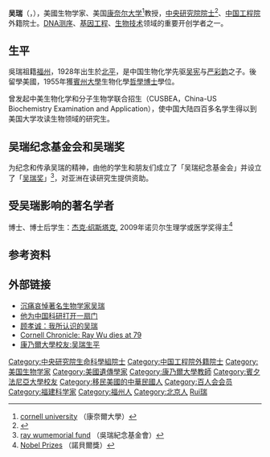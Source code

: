 {{Infobox scientist
| name              = 吴瑞 (Ray Jui Wu)
| native_name       = 吴瑞
| birth_date        = {{birth date|1928|08|14}}
| birth_place       = [[北京|北京]]
| death_date        = {{death date and age|2008|02|10|1928|08|14}}
| death_place       = [[伊萨卡_(纽约州)|伊萨卡 (纽约州)]]
| resting_place     = 
| resting_place_coordinates = <!-- 
                      {{Coord|LAT|LONG|type:landmark|display=inline,title}} -->
| other_names       = 
| residence         = 
| citizenship       = 
| nationality       = 
| fields            = 
| workplaces        = 
| patrons           =
| alma_mater        = [[賓州大學|賓州大學]]
| thesis_title      = 研究嘧啶生物合成的机制
| thesis_url        = 
| thesis_year       = 1955
| doctoral_advisor  = D. Wright Wilson
| academic_advisors = 
| doctoral_students = [[杰克·绍斯塔克|杰克·绍斯塔克]] (Jack W. Szostak)
| notable_students  = 
| known_for         = [[DNA测序|DNA测序]]、[[基因工程|基因工程]]、[[生物技术|生物技术]]
| author_abbrev_bot = 
| author_abbrev_zoo = 
| influences        = 
| influenced        = 
| awards            = 
| signature         = <!--(filename only)-->
| signature_alt     = 
| website           = <!-- {{URL|www.example.com}} -->
| footnotes         = 
| spouse            = 
| children          = 
}}
'''吴瑞'''（{{lang-en|'''Ray Wu'''}}，{{bd|1928年|8月14日|2008年|2月10日|catIdx=W吴}}），美國生物学家、美国[[康奈尔大学|康奈尔大学]]<ref>[http://www.news.cornell.edu/stories/Feb08/WuObit.bpf.html cornell university] {{Wayback|url=http://www.news.cornell.edu/stories/Feb08/WuObit.bpf.html |date=20120927015905 }}（康奈爾大學）</ref>教授，[[中央研究院院士|中央研究院院士]]<ref>{{Cite web |url=https://academicians.sinica.edu.tw/index.php?func=1-D |title=吳瑞 逝世院士一覽表 中央研究院 |accessdate=2016-06-08 |archive-date=2016-11-02 |archive-url=https://web.archive.org/web/20161102125806/https://academicians.sinica.edu.tw/index.php?func=1-D |dead-url=no }}</ref>、[[中国工程院|中国工程院]]外籍院士。[[DNA测序|DNA测序]]、[[基因工程|基因工程]]、[[生物技术|生物技术]]领域的重要开创学者之一。
==生平==
吳瑞祖籍[[福州|福州]]，1928年出生於[[北平|北平]]，是中国生物化学先驱[[吴宪|吴宪]]与[[严彩韵|严彩韵]]之子。後留學美國，1955年獲[[賓州大學|賓州大學]]生物化學[[哲學博士|哲學博士]]學位。

曾发起中美生物化学和分子生物学联合招生（CUSBEA，China-US Biochemistry Examination and Application），使中国大陆四百多名学生得以到美国大学攻读生物领域的研究生。

==吴瑞纪念基金会和吴瑞奖==
为纪念和传承吴瑞的精神，由他的学生和朋友们成立了「吴瑞纪念基金会」并设立了「[[吴瑞奖|吴瑞奖]]」<ref>[http://www.raywumemorialfund.org/ ray wumemorial fund] {{Wayback|url=http://www.raywumemorialfund.org/ |date=20190111083823 }}（吳瑞紀念基金會）</ref>，对亚洲在读研究生提供资助。

==受吴瑞影响的著名学者==
博士、博士后学生：[[杰克·绍斯塔克|杰克·绍斯塔克]], 2009年诺贝尔生理学或医学奖得主<ref>[http://www.nobelprize.org/nobel_prizes/medicine/laureates/2009/szostak.html Nobel Prizes] {{Wayback|url=http://www.nobelprize.org/nobel_prizes/medicine/laureates/2009/szostak.html |date=20130513160227 }}（諾貝爾獎）</ref>

==参考资料==
{{reflist}}

== 外部链接 ==
* [http://www.bio.pku.edu.cn/news/20080214.htm 沉痛哀悼著名生物学家吴瑞]{{dead link|date=2017年12月 |bot=InternetArchiveBot |fix-attempted=yes }}
* [https://web.archive.org/web/20080302211147/http://news.rednet.cn/c/2008/02/15/1438905.htm 他为中国科研打开一扇门]
* [http://www.sciencetimes.com.cn/htmlnews/2008218144154898201440.html 顾孝诚：我所认识的吴瑞]{{Dead link|date=2019年12月 |bot=InternetArchiveBot |fix-attempted=yes }}
* [http://www.news.cornell.edu/stories/Feb08/WuObit.bpf.html Cornell Chronicle: Ray Wu dies at 79]{{Wayback|url=http://www.news.cornell.edu/stories/Feb08/WuObit.bpf.html |date=20120927015905 }}
* [http://www.cals.cornell.edu/cals/alumni-friends/alumni-association/outstanding-alumni/past-recipients/wu.cfm 康乃爾大學校友:吴瑞生平]{{Wayback|url=http://www.cals.cornell.edu/cals/alumni-friends/alumni-association/outstanding-alumni/past-recipients/wu.cfm |date=20120617140143 }}

{{中央研究院第十四届院士}}
{{Authority control}}

{{DEFAULTSORT:Wu吳}}
[[Category:中央研究院生命科學組院士|Category:中央研究院生命科學組院士]]
[[Category:中国工程院外籍院士|Category:中国工程院外籍院士]]
[[Category:美国生物学家|Category:美国生物学家]]
[[Category:美國遺傳學家|Category:美國遺傳學家]]
[[Category:康乃爾大學教師|Category:康乃爾大學教師]]
[[Category:賓夕法尼亞大學校友|Category:賓夕法尼亞大學校友]]
[[Category:移民美國的中華民國人|Category:移民美國的中華民國人]]
[[Category:百人会会员|Category:百人会会员]]
[[Category:福建科学家|Category:福建科学家]]
[[Category:福州人|Category:福州人]]
[[Category:北京人|Category:北京人]]
[[Category:吳姓|Rui瑞]]